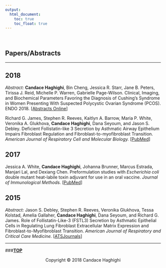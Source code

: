 ```yaml
---
output:
  html_document:
    toc: true
    toc_float: true
---
```



<link rel="stylesheet" href="styles.css" type="text/css" />

<br>

## Papers/Abstracts

***

## 2018

<i> Abstract: </i> **Candace Haghighi**, Bin Cheng, Jessica R. Starr, Jane B. Peters, Tirissa J. Reid, Michelle P. Warren, Gabrielle Page-Wilson. Clinical, Imaging, and Biochemical Parameters Favoring the Diagnosis of Cushing's Syndrome in Women Presenting With Suspected Polycystic Ovarian Syndrome (PCOS). ENDO 2018. [[Abstracts Online](http://www.abstractsonline.com/pp8/#!/4482/presentation/8188)] 

Richard G. James, Stephen R. Reeves, Kaitlyn A. Barrow, Maria P. White, Veronika A. Glukhova, **Candace Haghighi**, Dana Seyoum, and Jason S. Debley. Deficient Follistatin-like 3 Secretion by Asthmatic Airway Epithelium Impairs Fibroblast Regulation and Fibroblast-to-myofibroblast Transition. <i> American Journal of Respiratory Cell and Molecular Biology. </i> [[PubMed](https://www.ncbi.nlm.nih.gov/pubmed/29394092)]

## 2017

Jessica A. White, **Candace Haghighi**, Johanna Brunner, Marcus Estrada, Manjari Lal, and Dexiang Chen. Preformulation studies with <i> Escherichia coli </i> double mutant heat-labile toxin adjuvant for use in an oral vaccine. <i> Journal of Immunological Methods. </i> [[PubMed](https://www.ncbi.nlm.nih.gov/pmc/articles/PMC5703769/)]

## 2015

<i> Abstract: </i> Jason S. Debley, Stephen R. Reeves, Veronika Glukhova, Tessa Kolstad, Amelia Gallaher, **Candace Haghighi**, Dana Seyoum, and Richard G. James. Role of Follistatin-Like-3 (FSTL3) Secretion by Asthmatic Epithelial Cells in Regulating Lung Fibroblast Extracellular Matrix Expression and Fibroblast-to-Myofibroblast Transition.<i> American Journal of Respiratory and Critical Care Medicine. </i> [[ATSJournals](https://www.atsjournals.org/doi/abs/10.1164/ajrccm-conference.2015.191.1_MeetingAbstracts.A2642)] 

***

###**[TOP](#)**
<p class="copyright text-muted" align="center">Copyright &copy; 2018 Candace Haghighi</p>

<br>
<br>
